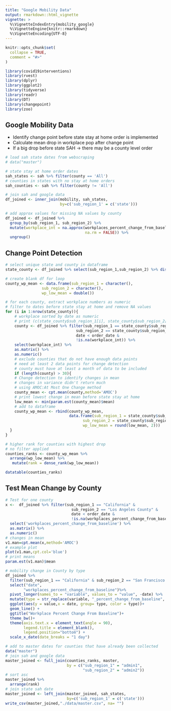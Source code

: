 ```yaml
---
title: "Google Mobility Data"
output: rmarkdown::html_vignette
vignette: >
  %\VignetteIndexEntry{mobility_google}
  %\VignetteEngine{knitr::rmarkdown}
  %\VignetteEncoding{UTF-8}
---
```


```r
knitr::opts_chunk$set(
  collapse = TRUE,
  comment = "#>"
)
```

```r
library(covid19interventions)
library(rvest)
library(dplyr)
library(ggplot2)
library(tidyverse)
library(readr)
library(DT)
library(changepoint)
library(zoo)
```

## Google Mobility Data
- Identify change point before state stay at home order is implemented
- Calculate mean drop in workplace pop after change point
- If a big drop before state SAH -> there may be a county level order
```r
# load sah state dates from webscraping
# data("master")

# state stay at home order dates
sah_states <- sah %>% filter(county == 'All')
# counties in states with no stay at home orders
sah_counties <- sah %>% filter(county != 'All')

# join sah and google data
df_joined <- inner_join(mobility, sah_states, 
                        by=c('sub_region_1' = c('state')))

# add approx values for missing NA values by county
df_joined <- df_joined %>%
  group_by(sub_region_1, sub_region_2) %>%
  mutate(workplace_int = na.approx(workplaces_percent_change_from_baseline,
                                   na.rm = FALSE)) %>% 
  ungroup()
```

## Change Point Detection
```r
# select unique state and county in dataframe
state_county <- df_joined %>% select(sub_region_1,sub_region_2) %>% distinct() 

# create blank df for loop
county_wp_mean <- data.frame(sub_region_1 = character(), 
                sub_region_2 = character(), 
                wp_low_mean = double())

# for each county, extract workplace numbers as numeric
# filter to dates before state stay at home and remove NA values
for (i in 1:nrow(state_county)){
    # workplace sorted by date as numeric
    # print (c(state_county$sub_region_1[i], state_county$sub_region_2[i] ))
    county <- df_joined %>% filter(sub_region_1 == state_county$sub_region_1[i] & 
                               sub_region_2 == state_county$sub_region_2[i] &
                               date < order_date &
                               !is.na(workplace_int)) %>%
    select(workplace_int) %>% 
    as.matrix() %>% 
    as.numeric()
    # exclude counties that do not have enough data points
    # need at least 2 data points for change detection
    # county must have at least a month of data to be included
    if (length(county) > 30){
    # Change detection to identify changes in mean
    # changes in variance didn't return much
    # using AMOC:At Most One Change method
    county_mean <- cpt.mean(county,method='AMOC')
    # print lowest change in mean before state stay at home
    low_mean <- min(param.est(county_mean)$mean)
    # add to dataframe
    county_wp_mean <- rbind(county_wp_mean, 
                            data.frame(sub_region_1 = state_county$sub_region_1[i],
                                  sub_region_2 = state_county$sub_region_2[i],
                                  wp_low_mean = round(low_mean, 2)))
  }
}

# higher rank for counties with highest drop
# no filter applied
counties_ranks <- county_wp_mean %>% 
  arrange(wp_low_mean) %>% 
   mutate(rank = dense_rank(wp_low_mean))
```

```r
datatable(counties_ranks)
```

## Test Mean Change by County
```r
# Test for one county
x <-  df_joined %>% filter(sub_region_1 == "California" & 
                             sub_region_2 == "Los Angeles County" &
                             date < order_date &
                             !is.na(workplaces_percent_change_from_baseline)) %>%
  select('workplaces_percent_change_from_baseline') %>%  
  as.matrix() %>% 
  as.numeric()
# changes in mean
v1.man=cpt.mean(x,method='AMOC')
# example plot
plot(v1.man,cpt.col='blue')
# print means
param.est(v1.man)$mean
```

```r
# mobility change in County by type
df_joined %>% 
  filter(sub_region_1 == "California" & sub_region_2 == "San Francisco County") %>%
  select("date",
        "workplaces_percent_change_from_baseline")%>%
  pivot_longer(names_to = "variable", values_to = "value", -date) %>% 
  mutate(type = str_replace(variable, "_percent_change_from_baseline", ""))%>%
  ggplot(aes(y = value,x = date, group= type, color = type))+
  geom_line() +
  ggtitle("Workplace Percent Change From Baseline")+
  theme_bw()+
  theme(axis.text.x = element_text(angle = 90), 
        legend.title = element_blank(),
        legend.position="bottom") +
  scale_x_date(date_breaks = "1 day")
```

```r
# add to master dates for counties that have already been collected
data("master")
# join sah and google data
master_joined <- full_join(counties_ranks, master, 
                           by = c("sub_region_1" = "admin1", 
                                  "sub_region_2" = "admin2"))
# sort asc
master_joined %>% 
  arrange(rank)
# join state sah date
master_joined <- left_join(master_joined, sah_states, 
                           by=c('sub_region_1' = c('state')))
write_csv(master_joined,"./data/master.csv", na= "")
```
